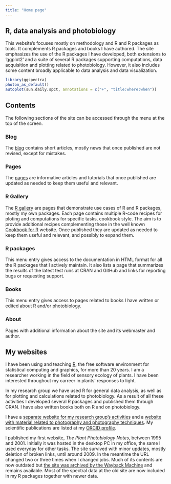 ```yaml
---
title: "Home page"
---
```


## R, data analysis and photobiology

This website's focuses mostly on methodology and R and R packages as tools. It complements R packages and books I have authored. The site emphasizes the use of the R packages I have developed, both extensions to 'ggplot2' and a suite of several R packages supporting computations, data acquisition and plotting related to photobiology. However, it also includes some content broadly applicable to data analysis and data visualization.

```r
library(ggspectra)
photon_as_default()
autoplot(sun.daily.spct, annotations = c("+", "title:where:when"))
```


## Contents

The following sections of the site can be accessed through the menu at the top
of the screen.

### Blog

The [blog](posts.qmd) contains short articles, mostly news that once published
are not revised, except for mistakes.

### Pages

The [pages](pages.qmd) are informative articles and tutorials that once published
are updated as needed to keep them useful and relevant.

### R Gallery

The [R gallery](galleries.qmd) are pages that demonstrate use cases of R and R
packages, mostly my own packages. Each page contains multiple R-code recipes for ploting and
computations for specific tasks, cookbook style. The aim is to provide
additional recipes complementing those in the well known 
[Cookbook for R](http://www.cookbook-r.com/) website. Once published they are updated as needed to keep
them useful and relevant, and possibly to expand them.

### R packages

This menu entry gives access to the documentation in HTML format for all the R packages that
I actively maintain. It also lists a page that summarizes the results of the latest test runs at
CRAN and GitHub and links for reporting bugs or requesting support.

### Books

This menu entry gives access to pages related to books I have written or edited about R and/or photobiology.

### About

Pages with additional information about the site and its webmaster and author.

## My websites

I have been using and teaching [R](https://www.r-project.org/), the free software environment for statistical computing and graphics, for more than 20 years. I am a researcher working in the field of sensory ecology of plants. I have been interested throughout my carreer in plants' responses to light.

In my research group we have used R for general data analysis, as well as for plotting and calculations related to photobiology. As a result of all these activities I developed several R packages and published them through CRAN. I have also written books both on R and on photobiology. 

I have a [separate website for my research group's activities]() and a [website with material related to photography and photography techniques](). My scientific publications are listed at my [ORCID profile](https://orcid.org/0000-0003-3385-972X).

I published my first website, _The Plant Photobiology Notes_, between 1995 and 2001. Initially it was hosted in the desktop PC in my office, the same I used everyday for other tasks. The site survived with minor updates, mostly deletion of broken links, until around 2009. In the meantime the URL changed two or three times when I changed jobs. Much of its contents are now outdated but [the site was archived by the Wayback Machine](https://web.archive.org/web/*/http://cc.joensuu.fi/photobio*) and remains available. Most of the spectral data at the old site are now included in my R packages together with newer data.
